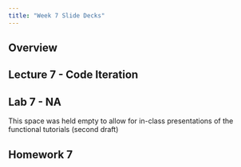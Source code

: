```yaml
---
title: "Week 7 Slide Decks"
---
```


## Overview



## Lecture 7 - Code Iteration



## Lab 7 - NA

This space was held empty to allow for in-class presentations of the functional tutorials (second draft)

## Homework 7




